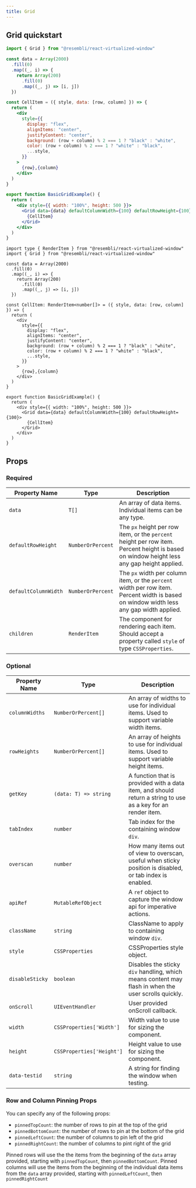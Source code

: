 ```yaml
---
title: Grid
---
```


## Grid quickstart



<BasicGridExample />

<Tabs>
<TabItem value="js" label="JavaScript">

```jsx
import { Grid } from "@resembli/react-virtualized-window"

const data = Array(2000)
  .fill(0)
  .map((_, i) => {
    return Array(200)
      .fill(0)
      .map((_, j) => [i, j])
  })

const CellItem = ({ style, data: [row, column] }) => {
  return (
    <div
      style={{
        display: "flex",
        alignItems: "center",
        justifyContent: "center",
        background: (row + column) % 2 === 1 ? "black" : "white",
        color: (row + column) % 2 === 1 ? "white" : "black",
        ...style,
      }}
    >
      {row},{column}
    </div>
  )
}

export function BasicGridExample() {
  return (
    <div style={{ width: "100%", height: 500 }}>
      <Grid data={data} defaultColumnWidth={100} defaultRowHeight={100}>
        {CellItem}
      </Grid>
    </div>
  )
}
```

</TabItem>
<TabItem value="ts" label="TypeScript">

```tsx
import type { RenderItem } from "@resembli/react-virtualized-window"
import { Grid } from "@resembli/react-virtualized-window"

const data = Array(2000)
  .fill(0)
  .map((_, i) => {
    return Array(200)
      .fill(0)
      .map((_, j) => [i, j])
  })

const CellItem: RenderItem<number[]> = ({ style, data: [row, column] }) => {
  return (
    <div
      style={{
        display: "flex",
        alignItems: "center",
        justifyContent: "center",
        background: (row + column) % 2 === 1 ? "black" : "white",
        color: (row + column) % 2 === 1 ? "white" : "black",
        ...style,
      }}
    >
      {row},{column}
    </div>
  )
}

export function BasicGridExample() {
  return (
    <div style={{ width: "100%", height: 500 }}>
      <Grid data={data} defaultColumnWidth={100} defaultRowHeight={100}>
        {CellItem}
      </Grid>
    </div>
  )
}
```

</TabItem>
</Tabs>

## Props

### Required

| Property Name        | Type              | Description                                                                                                                               |
| -------------------- | ----------------- | ----------------------------------------------------------------------------------------------------------------------------------------- |
| `data`               | `T[]`             | An array of data items. Individual items can be any type.                                                                                 |
| `defaultRowHeight`   | `NumberOrPercent` | The `px` height per row item, or the `percent` height per row item. Percent height is based on window height less any gap height applied. |
| `defaultColumnWidth` | `NumberOrPercent` | The `px` width per column item, or the `percent` width per row item. Percent width is based on window width less any gap width applied.   |
| `children`           | `RenderItem`      | The component for rendering each item. Should accept a property called `style` of type `CSSProperties`.                                   |

### Optional

| Property Name   | Type                      | Description                                                                                                  |
| --------------- | ------------------------- | ------------------------------------------------------------------------------------------------------------ |
| `columnWidths`  | `NumberOrPercent[]`       | An array of widths to use for individual items. Used to support variable width items.                        |
| `rowHeights`    | `NumberOrPercent[]`       | An array of heights to use for individual items. Used to support variable height items.                      |
| `getKey`        | `(data: T) => string`     | A function that is provided with a data item, and should return a string to use as a key for an render item. |
| `tabIndex`      | `number`                  | Tab index for the containing window `div`.                                                                   |
| `overscan`      | `number`                  | How many items out of view to overscan, useful when sticky position is disabled, or tab index is enabled.    |
| `apiRef`        | `MutableRefObject`        | A `ref` object to capture the window api for imperative actions.                                             |
| `className`     | `string`                  | ClassName to apply to containing window `div`.                                                               |
| `style`         | `CSSProperties`           | CSSProperties style object.                                                                                  |
| `disableSticky` | `boolean`                 | Disables the sticky `div` handling, which means content may flash in when the user scrolls quickly.          |
| `onScroll`      | `UIEventHandler`          | User provided onScroll callback.                                                                             |
| `width`         | `CSSProperties['Width']`  | Width value to use for sizing the component.                                                                 |
| `height`        | `CSSProperties['Height']` | Height value to use for sizing the component.                                                                |
| `data-testid`   | `string`                  | A string for finding the window when testing.                                                                |

### Row and Column Pinning Props

You can specify any of the following props:

- `pinnedTopCount`: the number of rows to pin at the top of the grid
- `pinnedBottomCount`: the number of rows to pin at the bottom of the grid
- `pinnedLeftCount`: the number of columns to pin left of the grid
- `pinnedRightCount`: the number of columns to pint right of the grid

Pinned rows will use the the items from the beginning of the `data` array provided, starting with `pinnedTopCount`, then `pinnedBottomCount`.
Pinned columns will use the items from the beginning of the individual data items from the `data` array provided, starting with `pinnedLeftCount`, then `pinnedRightCount`
